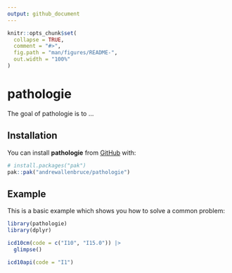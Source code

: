 ```yaml
---
output: github_document
---
```


<!-- README.md is generated from README.Rmd. Please edit that file -->

```r
knitr::opts_chunk$set(
  collapse = TRUE,
  comment = "#>",
  fig.path = "man/figures/README-",
  out.width = "100%"
)
```

# pathologie

<!-- badges: start -->
<!-- badges: end -->

The goal of pathologie is to ...

## Installation

You can install **pathologie** from [GitHub](https://github.com/) with:

``` r
# install.packages("pak")
pak::pak("andrewallenbruce/pathologie")
```

## Example

This is a basic example which shows you how to solve a common problem:

```r
library(pathologie)
library(dplyr)
```


```r
icd10cm(code = c("I10", "I15.0")) |> 
  glimpse()
```


```r
icd10api(code = "I1")
```

